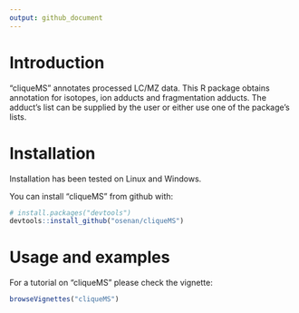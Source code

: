 ```yaml
---
output: github_document
---
```


# Introduction

"cliqueMS" annotates processed LC/MZ data. This R package
obtains annotation for isotopes, ion adducts and fragmentation adducts.
The adduct's list can be supplied by the user or either use one of the
package's lists.

# Installation

Installation has been tested on Linux and Windows.

You can install "cliqueMS" from github with:

```r
# install.packages("devtools")
devtools::install_github("osenan/cliqueMS")
```
# Usage and examples

For a tutorial on "cliqueMS" please check the vignette:

```r
browseVignettes("cliqueMS")
```
